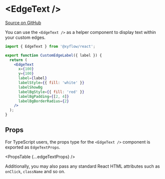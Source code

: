 
# &lt;EdgeText />

[Source on GitHub](https://github.com/wbkd/react-flow/blob/f919cb152dd5a92ec3b4d7e4568ffe099bc2af39/packages/react/src/components/Edges/EdgeText.tsx#L7)

You can use the `<EdgeText />` as a helper component to display text within your
custom edges.

```jsx
import { EdgeText } from '@xyflow/react';

export function CustomEdgeLabel({ label }) {
  return (
    <EdgeText
      x={100}
      y={100}
      label={label}
      labelStyle={{ fill: 'white' }}
      labelShowBg
      labelBgStyle={{ fill: 'red' }}
      labelBgPadding={[2, 4]}
      labelBgBorderRadius={2}
    />
  );
}
```

## Props

For TypeScript users, the props type for the `<EdgeText />` component is exported
as `EdgeTextProps`.

<PropsTable {...edgeTextProps} />

Additionally, you may also pass any standard React HTML attributes such as `onClick`,
`className` and so on.
